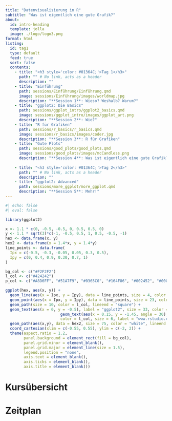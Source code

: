 ```yaml
---
title: "Datenvisualisierung in R"
subtitle: "Was ist eigentlich eine gute Grafik?"
about:
  id: intro-heading
  template: jolla
  image: ./logo/logo3.png
format: html
listing:
  id: tag1
  type: default
  feed: true
  sort: false
  contents: 
    - title: "<h3 style='color: #01364C;'>Tag 1</h3>"
      path: "" # No link, acts as a header
      description: ""
    - title: "Einführung"
      path: sessions/Einführung/Einführung.qmd
      image: sessions/Einführung/images/worldmap.jpg
      description: "**Session 1**: Wieso? Weshalb? Warum?"
    - title: "ggplot2: Die Basics"
      path: sessions/ggplot_intro/ggplot2_basics.qmd
      image: sessions/ggplot_intro/images/ggplot_art.png
      description: "**Session 2**: Wie?"
    - title: "R für Grafiken"
      path: sessions/r_basics/r_basics.qmd
      image: sessions/r_basics/images/coder.jpg
      description: "**Session 3**: R für Grafiken"
    - title: "Gute Plots"
      path: sessions/good_plots/good_plots.qmd
      image: sessions/good_plots/images/mcCandless.png
      description: "**Session 4**: Was ist eigentlich eine gute Grafik?"
    
    - title: "<h3 style='color: #01364C;'>Tag 2</h3>"
      path: "" # No link, acts as a header
      description: ""
    - title: "ggplot2: Advanced"
      path: sessions/more_ggplot/more_ggplot.qmd
      description: "**Session 5**: Mehr!"
---
```




:::{#intro-heading}


```r
#| echo: false
#| eval: false

library(ggplot2)

x <- 1.1 * c(0, -0.5, -0.5, 0, 0.5, 0.5, 0)
y <- 1.1 * sqrt(3)*c(-1, -0.5, 0.5, 1, 0.5, -0.5, -1)
hex <- data.frame(x, y)
hex2 <- data.frame(x = 1.4*x, y = 1.4*y)
line_points <- data.frame(
  Ipx = c(-0.5, -0.3, -0.05, 0.05, 0.3, 0.5),
  Ipy = c(0, 0.4, 0.9, 0.30, 0.7, 1)
)

bg_col <- c("#F2F2F2")
l_col <- c("#424242")
p_col <- c("#A8D6FF", "#51A7F9", "#0365C0", "#164F86", "#002452", "#000643")

ggplot(hex, aes(x, y)) +
  geom_line(aes(x = Ipx, y = Ipy), data = line_points, size = 4, color = l_col) +
  geom_point(aes(x = Ipx, y = Ipy), data = line_points, size = 23, color = p_col) +
  geom_path(size = 10, color = l_col, lineend = "square") +
  geom_text(aes(x = 0, y = -0.5), label = "ggplot2", size = 33, color = l_col) +
                        geom_text(aes(x = 0.15, y = -1.45, angle = 30),
                        color = l_col, size = 6, label = "www.rstudio.com") +
  geom_path(aes(x,y), data = hex2, size = 75, color = "white", lineend = "square") +
  coord_cartesian(xlim = c(-0.55, 0.55), ylim = c(-2, 2)) +
  theme(aspect.ratio = 1.2,
        panel.background = element_rect(fill = bg_col),
        panel.grid.minor = element_blank(),
        panel.grid.major = element_line(size = 1.5),
        legend.position = "none",
        axis.text = element_blank(),
        axis.ticks = element_blank(),
        axis.title = element_blank())


```

# Kursübersicht


:::

# Zeitplan
::: {tag1}


:::


<!-- Tag 2: -->
<!-- - Wissenschaftliche Grafiken (APA) - Janine -->
<!-- - Übung: Grafiken Druckreif machen und vorstellen (verschiedene Ziele/Zielgruppen, Alle die den gleichen Plot-Typ haben gruppieren) -->
<!-- - Explorative Grafiken - Janine -->
<!-- - Was noch so möglich: gganimate/plotly - Janine (+ Nicklas) -->
<!-- - (Übung: Grafik animieren/plotly) -->


